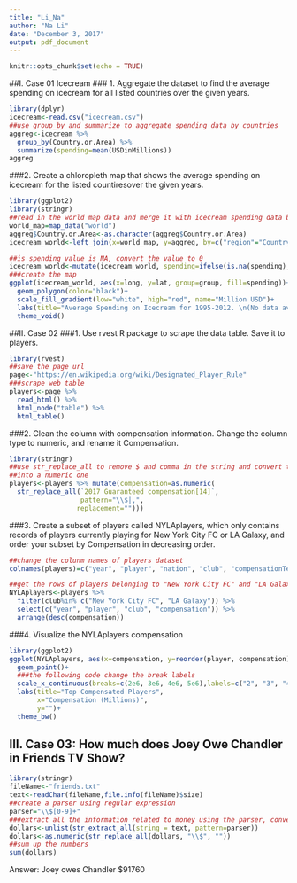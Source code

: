 ```yaml
---
title: "Li_Na"
author: "Na Li"
date: "December 3, 2017"
output: pdf_document
---
```


```r
knitr::opts_chunk$set(echo = TRUE)
```

##I. Case 01 Icecream
### 1. Aggregate the dataset to find the average spending on icecream for all listed countries over the given years.

```r
library(dplyr)
icecream<-read.csv("icecream.csv")
##use group_by and summarize to aggregate spending data by countries
aggreg<-icecream %>%
  group_by(Country.or.Area) %>%
  summarize(spending=mean(USDinMillions))
aggreg
```

###2. Create a chloropleth map that shows the average spending on icecream for the listed countiresover the given years.

```r
library(ggplot2)
library(stringr)
##read in the world map data and merge it with icecream spending data by country
world_map=map_data("world")
aggreg$Country.or.Area<-as.character(aggreg$Country.or.Area)
icecream_world<-left_join(x=world_map, y=aggreg, by=c("region"="Country.or.Area"))

##is spending value is NA, convert the value to 0
icecream_world<-mutate(icecream_world, spending=ifelse(is.na(spending), 0,spending))
###create the map
ggplot(icecream_world, aes(x=long, y=lat, group=group, fill=spending))+
  geom_polygon(color="black")+
  scale_fill_gradient(low="white", high="red", name="Million USD")+
  labs(title="Average Spending on Icecream for 1995-2012. \n(No data available for white area", x="", y="")+
  theme_void()
```

##II. Case 02
###1. Use rvest R package to scrape the data table. Save it to players.

```r
library(rvest)
##save the page url
page<-"https://en.wikipedia.org/wiki/Designated_Player_Rule"
###scrape web table
players<-page %>%
  read_html() %>%
  html_node("table") %>%
  html_table()
```

###2. Clean the column with compensation information. Change the column type to numeric, and rename it Compensation. 

```r
library(stringr)
##use str_replace_all to remove $ and comma in the string and convert the variable
##into a numeric one
players<-players %>% mutate(compensation=as.numeric(
  str_replace_all(`2017 Guaranteed compensation[14]`, 
                  pattern="\\$|,", 
                 replacement="")))
```

###3. Create a subset of players called NYLAplayers, which only contains records of players currently playing for New York City FC or LA Galaxy, and order your subset by Compensation in decreasing order.

```r
##change the colunm names of players dataset
colnames(players)=c("year", "player", "nation", "club", "compensationText", "compensation")

##get the rows of players belonging to "New York City FC" and "LA Galaxy"
NYLAplayers<-players %>%
  filter(club%in% c("New York City FC", "LA Galaxy")) %>%
  select(c("year", "player", "club", "compensation")) %>%
  arrange(desc(compensation))
```

###4. Visualize the NYLAplayers compensation

```r
library(ggplot2)
ggplot(NYLAplayers, aes(x=compensation, y=reorder(player, compensation)))+
  geom_point()+
  ###the following code change the break labels
  scale_x_continuous(breaks=c(2e6, 3e6, 4e6, 5e6),labels=c("2", "3", "4", "5"))+
  labs(title="Top Compensated Players", 
       x="Compensation (Millions)",
       y="")+
  theme_bw()
```

## III. Case 03: How much does Joey Owe Chandler in Friends TV Show?

```r
library(stringr)
fileName<-"friends.txt"
text<-readChar(fileName,file.info(fileName)$size)
##create a parser using regular expression
parser="\\$[0-9]+"
###extract all the information related to money using the parser, convert the list to a vector 
dollars<-unlist(str_extract_all(string = text, pattern=parser))
dollars<-as.numeric(str_replace_all(dollars, "\\$", ""))
##sum up the numbers
sum(dollars)
```

Answer: Joey owes Chandler $91760